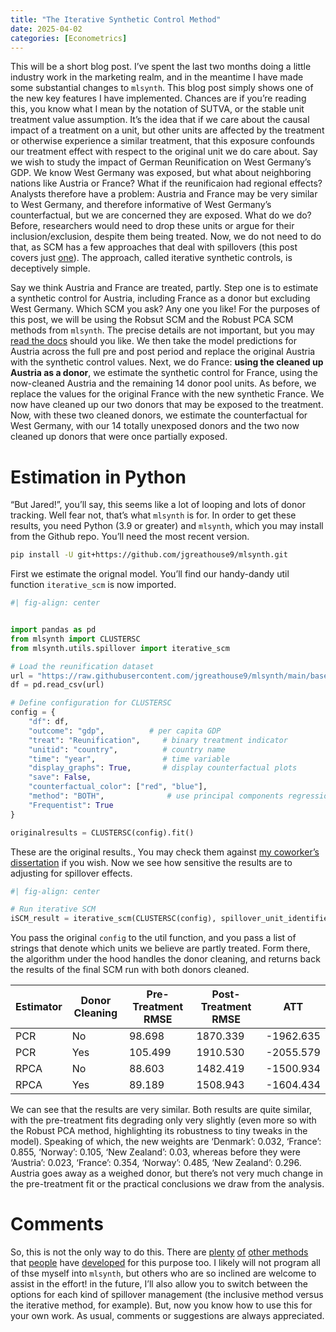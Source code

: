 ```yaml
---
title: "The Iterative Synthetic Control Method"
date: 2025-04-02
categories: [Econometrics]
---
```


This will be a short blog post. I've spent the last two months doing a little industry work in the marketing realm, and in the meantime I have made some substantial changes to ```mlsynth```. This blog post simply shows one of the new key features I have implemented. Chances are if you're reading this, you know what I mean by the notation of SUTVA, or the stable unit treatment value assumption. It's the idea that if we care about the causal impact of a treatment on a unit, but other units are affected by the treatment or otherwise experience a similar treatment, that this exposure confounds our treatment effect with respect to the original unit we do care about. Say we wish to study the impact of German Reunification on West Germany's GDP. We know West Germany was exposed, but what about neighboring nations like Austria or France? What if the reunificaion had regional effects? Analysts therefore have a problem: Austria and France may be very similar to West Germany, and therefore informative of West Germany's counterfactual, but we are concerned they are exposed. What do we do? Before, researchers would need to drop these units or argue for their inclusion/exclusion, despite them being treated. Now, we do not need to do that, as SCM has a few approaches that deal with spillovers (this post covers just [one](https://arxiv.org/abs/2405.01645)). The approach, called iterative synthetic controls, is deceptively simple.

Say we think Austria and France are treated, partly. Step one is to estimate a synthetic control for Austria, including France as a donor but excluding West Germany. Which SCM you ask? Any one you like! For the purposes of this post, we will be using the Robsut SCM and the Robust PCA SCM methods from ```mlsynth```. The precise details are not important, but you may [read the docs](https://mlsynth.readthedocs.io/en/latest/clustersc.html) should you like.  We then take the model predictions for Austria across the full pre and post period and replace the original Austria with the synthetic control values. Next, we do France: **using the cleaned up Austria as a donor**, we estimate the synthetic control for France, using the now-cleaned Austria and the remaining 14 donor pool units. As before, we replace the values for the original France with the new synthetic France. We now have cleaned up our two donors that may be exposed to the treatment. Now, with these two cleaned donors, we estimate the counterfactual for West Germany, with our 14 totally unexposed donors and the two now cleaned up donors that were once partially exposed.

# Estimation in Python

"But Jared!", you'll say, this seems like a lot of looping and lots of donor tracking. Well fear not, that's what ```mlsynth``` is for. In order to get these results, you need Python (3.9 or greater) and ``mlsynth``, which you may install from the Github repo. You'll need the most recent version.

```bash
pip install -U git+https://github.com/jgreathouse9/mlsynth.git
```

First we estimate the orignal model. You'll find our handy-dandy util function ```iterative_scm``` is now imported.

```python

#| fig-align: center


import pandas as pd
from mlsynth import CLUSTERSC
from mlsynth.utils.spillover import iterative_scm

# Load the reunification dataset
url = "https://raw.githubusercontent.com/jgreathouse9/mlsynth/main/basedata/german_reunification.csv"
df = pd.read_csv(url)

# Define configuration for CLUSTERSC
config = {
    "df": df,
    "outcome": "gdp",          # per capita GDP
    "treat": "Reunification",     # binary treatment indicator
    "unitid": "country",          # country name
    "time": "year",               # time variable
    "display_graphs": True,       # display counterfactual plots
    "save": False,
    "counterfactual_color": ["red", "blue"],
    "method": "BOTH",              # use principal components regression
    "Frequentist": True
}

originalresults = CLUSTERSC(config).fit()

```
These are the original results., You may check them against [my coworker's dissertation](https://academicworks.cuny.edu/cgi/viewcontent.cgi?article=6069&context=gc_etds) if you wish. Now we see how sensitive the results are to adjusting for spillover effects.

```python

#| fig-align: center

# Run iterative SCM
iSCM_result = iterative_scm(CLUSTERSC(config), spillover_unit_identifiers=["Austria", "France"])

```

You pass the original ```config``` to the util function, and you pass a list of strings that denote which units we believe are partly treated. Form there, the algorithm under the hood handles the donor cleaning, and returns back the results of the final SCM run with both donors cleaned.


| Estimator | Donor Cleaning | Pre-Treatment RMSE | Post-Treatment RMSE | ATT      |
|-----------|----------------|--------------------|----------------------|----------|
| PCR       | No             | 98.698             | 1870.339             | -1962.635 |
| PCR       | Yes            | 105.499            | 1910.530             | -2055.579 |
| RPCA      | No             | 88.603             | 1482.419             | -1500.934 |
| RPCA      | Yes            | 89.189             | 1508.943             | -1604.434 |


We can see that the results are very similar. Both results are quite similar, with the pre-treatment fits degrading only very slightly (even more so with the Robust PCA method, highlighting its robustness to tiny tweaks in the model). Speaking of which, the new weights are 'Denmark': 0.032, 'France': 0.855, 'Norway': 0.105, 'New Zealand': 0.03, whereas before they were 'Austria': 0.023, 'France': 0.354, 'Norway': 0.485, 'New Zealand': 0.296. Austria goes away as a weighed donor, but there's not very much change in the pre-treatment fit or the practical conclusions we draw from the analysis.


# Comments

So, this is not the only way to do this. There are [plenty](https://arxiv.org/pdf/2403.17624) [of](https://arxiv.org/pdf/1902.07343) [other methods](https://academic.oup.com/jrsssa/article/188/1/223/7639151) that [people](https://arxiv.org/pdf/2501.08231) have [developed](https://arxiv.org/pdf/2505.00331) for this purpose too. I likely will not program all of thse myself into ```mlsynth```, but others who are so inclined are welcome to assist in the effort! in the future, I'll also allow you to switch between the options for each kind of spillover management (the inclusive method versus the iterative method, for example). But, now you know how to use this for your own work. As usual, comments or suggestions are always appreciated.
